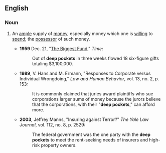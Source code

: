 ==English==

===Noun===
{{en-plural noun|sg=deep pocket}}

# {{label|en|idiomatic}} An [[ample]] supply of [[money]], especially money which one is [[willing]] to [[spend]]; the [[possessor]] of such money.
#* '''1959''' Dec. 21, "[http://www.time.com/time/magazine/article/0,9171,865151,00.html The Biggest Fund]," ''Time'':
#*: Out of '''deep pockets''' in three weeks flowed 18 six-figure gifts totaling $3,100,000.
#* '''1989''', V. Hans and M. Ermann, "Responses to Corporate versus Individual Wrongdoing," ''Law and Human Behavior'', vol. 13, no. 2, p. 153:
#*: It is commonly claimed that juries award plaintiffs who sue corporations larger sums of money because the jurors believe that the corporations, with their "'''deep pockets'''," can afford more.
#* '''2003''', Jeffrey Manns, "Insuring against Terror?" ''The Yale Law Journal'', vol. 112, no. 8, p. 2529:
#*: The federal government was the one party with the '''deep pockets''' to meet the rent-seeking needs of insurers and high-risk property owners.